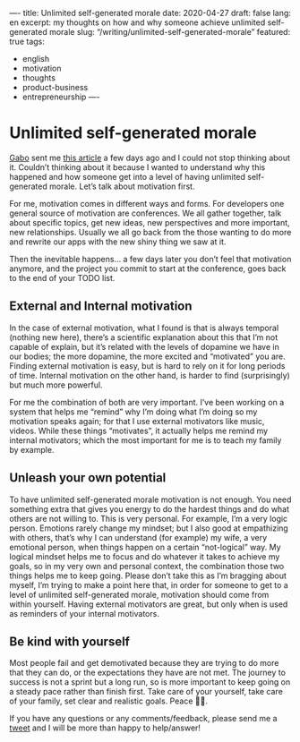 —-
title: Unlimited self-generated morale
date: 2020-04-27
draft: false
lang: en
excerpt: my thoughts on how and why someone achieve unlimited self-generated morale
slug: “/writing/unlimited-self-generated-morale”
featured: true
tags:
  - english
  - motivation
  - thoughts
  - product-business
  - entrepreneurship
—-

# Unlimited self-generated morale

[Gabo](https://twitter.com/GaboHBeaumont) sent me [this article](https://www.inc.com/magazine/20090301/how-hard-could-it-be-start-up-static.html) a few days ago and I could not stop thinking about it. Couldn’t thinking about it because I wanted to understand why this happened and how someone get into a level of having unlimited self-generated morale. Let’s talk about motivation first.

For me, motivation comes in different ways and forms. For developers one general source of motivation are conferences. We all gather together, talk about specific topics, get new ideas, new perspectives and more important, new relationships. Usually we all go back from the those wanting to do more and rewrite our apps with the new shiny thing we saw at it.

Then the inevitable happens... a few days later you don’t feel that motivation anymore, and the project you commit to start at the conference, goes back to the end of your TODO list.

## External and Internal motivation

In the case of external motivation, what I found is that is always temporal (nothing new here), there’s a scientific explanation about this that I’m not capable of explain, but it’s related with the levels of dopamine we have in our bodies; the more dopamine, the more excited and “motivated” you are. Finding external motivation is easy, but is hard to rely on it for long periods of time. Internal motivation on the other hand, is harder to find (surprisingly) but much more powerful.

For me the combination of both are very important. I’ve been working on a system that helps me “remind” why I’m doing what I’m doing so my motivation speaks again; for that I use external motivators like music, videos. While these things “motivates”, it actually helps me remind my internal motivators; which the most important for me is to teach my family by example.

## Unleash your own potential

To have unlimited self-generated morale motivation is not enough. You need something extra that gives you energy to do the hardest things and do what others are not willing to. This is very personal. For example, I’m a very logic person. Emotions rarely change my mindset; but I also good at empathizing with others, that’s why I can understand (for example) my wife, a very emotional person, when things happen on a certain “not-logical” way. My logical mindset helps me to focus and do whatever it takes to achieve my goals, so in my very own and personal context, the combination those two things helps me to keep going. Please don’t take this as I’m bragging about myself, I’m trying to make a point here that, in order for someone to get to a level of unlimited self-generated morale, motivation should come from within yourself. Having external motivators are great, but only when is used as reminders of your internal motivators.

## Be kind with yourself

Most people fail and get demotivated because they are trying to do more that they can do, or the expectations they have are not met. The journey to success is not a sprint but a long run, so is more important to keep going on a steady pace rather than finish first. Take care of your yourself, take care of your family, set clear and realistic goals. Peace 🙏🏼.

If you have any questions or any comments/feedback, please send me a [tweet](https://hug.link/twitter) and I will be more than happy to help/answer!